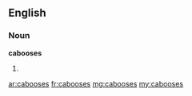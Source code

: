 ==English==

===Noun===
'''cabooses'''

# {{plural of|caboose}}

[[ar:cabooses]]
[[fr:cabooses]]
[[mg:cabooses]]
[[my:cabooses]]